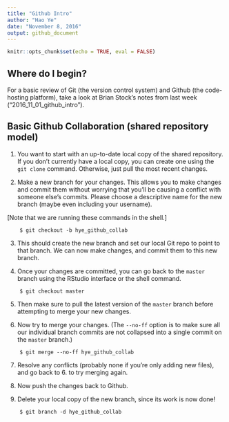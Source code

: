```yaml
---
title: "Github Intro"
author: "Hao Ye"
date: "November 8, 2016"
output: github_document
---
```


```r
knitr::opts_chunk$set(echo = TRUE, eval = FALSE)
```

## Where do I begin?

For a basic review of Git (the version control system) and Github (the code-hosting platform), take a look at Brian Stock's notes from last week ("2016_11_01_github_intro").

## Basic Github Collaboration (shared repository model)

1. You want to start with an up-to-date local copy of the shared repository. If you don't currently have a local copy, you can create one using the `git clone` command. Otherwise, just pull the most recent changes.

2. Make a new branch for your changes. This allows you to make changes and commit them without worrying that you'll be causing a conflict with someone else's commits. Please choose a descriptive name for the new branch (maybe even including your username). 

[Note that we are running these commands in the shell.]

```
    $ git checkout -b hye_github_collab
```

3. This should create the new branch and set our local Git repo to point to that branch. We can now make changes, and commit them to this new branch.

4. Once your changes are committed, you can go back to the `master` branch using the RStudio interface or the shell command.

```
    $ git checkout master
```

5. Then make sure to pull the latest version of the `master` branch before attempting to merge your new changes.

6. Now try to merge your changes. (The `--no-ff` option is to make sure all our individual branch commits are not collapsed into a single commit on the `master` branch.)

```
    $ git merge --no-ff hye_github_collab
```

7. Resolve any conflicts (probably none if you're only adding new files), and go back to 6. to try merging again.

8. Now push the changes back to Github.

9. Delete your local copy of the new branch, since its work is now done!

```
    $ git branch -d hye_github_collab
```

